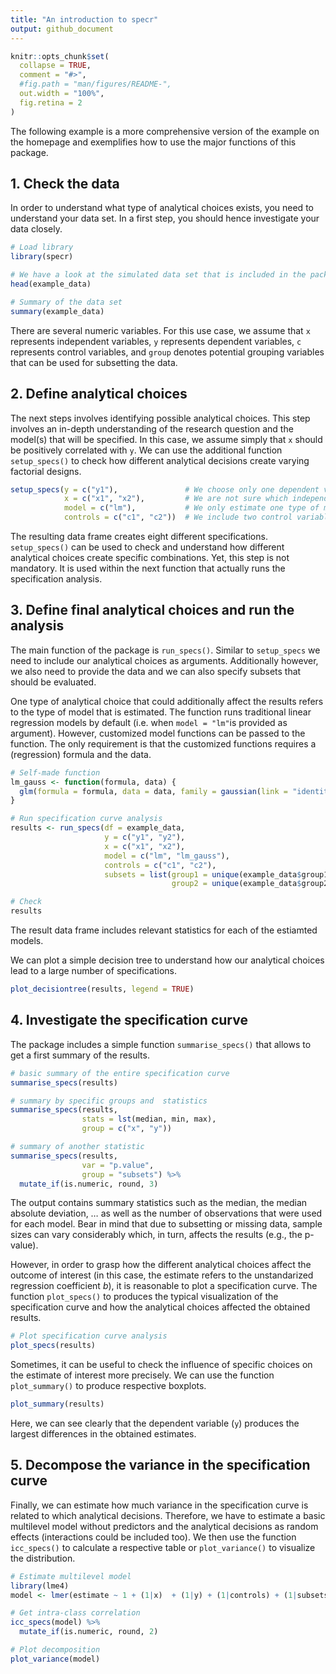 ```yaml
---
title: "An introduction to specr"
output: github_document
---
```


```r
knitr::opts_chunk$set(
  collapse = TRUE,
  comment = "#>",
  #fig.path = "man/figures/README-",
  out.width = "100%",
  fig.retina = 2
)
```



The following example is a more comprehensive version of the example on the homepage and exemplifies how to use the major functions of this package. 

## 1. Check the data

In order to understand what type of analytical choices exists, you need to understand your data set. In a first step, you should hence investigate your data closely.

```r
# Load library
library(specr)

# We have a look at the simulated data set that is included in the package
head(example_data)

# Summary of the data set
summary(example_data)
```

There are several numeric variables. For this use case, we assume that `x` represents independent variables, `y` represents dependent variables, `c` represents control variables, and `group` denotes potential grouping variables that can be used for subsetting the data. 

## 2. Define analytical choices

The next steps involves identifying possible analytical choices. This step involves an in-depth understanding of the research question and the model(s) that will be specified. In this case, we assume simply that `x` should be positively correlated with `y`. We can use the additional function `setup_specs()` to check how different analytical decisions create varying factorial designs.

```r
setup_specs(y = c("y1"),               # We choose only one dependent variale
            x = c("x1", "x2"),         # We are not sure which independent variable is better
            model = c("lm"),           # We only estimate one type of model (linear model)
            controls = c("c1", "c2"))  # We include two control variable 
```

The resulting data frame creates eight different specifications. `setup_specs()` can be used to check and understand how different analytical choices create specific combinations. Yet, this step is not mandatory. It is used within the next function that actually runs the specification analysis. 


## 3. Define final analytical choices and run the analysis

The main function of the package is `run_specs()`. Similar to `setup_specs` we need to include our analytical choices as arguments. Additionally however, we also need to provide the data and we can also specify subsets that should be evaluated. 

One type of analytical choice that could additionally affect the results refers to the type of model that is estimated. The function runs traditional linear regression models by default (i.e. when `model = "lm"`is provided as argument). However, customized model functions can be passed to the function. The only requirement is that the customized functions requires a (regression) formula and the data. 

```r
# Self-made function
lm_gauss <- function(formula, data) {
  glm(formula = formula, data = data, family = gaussian(link = "identity"))
}

# Run specification curve analysis
results <- run_specs(df = example_data, 
                     y = c("y1", "y2"), 
                     x = c("x1", "x2"), 
                     model = c("lm", "lm_gauss"), 
                     controls = c("c1", "c2"), 
                     subsets = list(group1 = unique(example_data$group1),
                                    group2 = unique(example_data$group2)))

# Check
results
```

The result data frame includes relevant statistics for each of the estiamted models. 

We can plot a simple decision tree to understand how our analytical choices lead to a large number of specifications.

```r
plot_decisiontree(results, legend = TRUE)
```

## 4. Investigate the specification curve

The package includes a simple function `summarise_specs()` that allows to get a first summary of the results.

```r
# basic summary of the entire specification curve
summarise_specs(results)

# summary by specific groups and  statistics
summarise_specs(results, 
                stats = lst(median, min, max), 
                group = c("x", "y"))

# summary of another statistic
summarise_specs(results, 
                var = "p.value",
                group = "subsets") %>% 
  mutate_if(is.numeric, round, 3)
```

The output contains summary statistics such as the median, the median absolute deviation, ... as well as the number of observations that were used for each model. Bear in mind that due to subsetting or missing data, sample sizes can vary considerably which, in turn, affects the results (e.g., the p-value).

However, in order to grasp how the different analytical choices affect the outcome of interest (in this case, the estimate refers to the unstandarized regression coefficient *b*), it is reasonable to plot a specification curve. The function `plot_specs()` to produces the typical visualization of the specification curve and how the analytical choices affected the obtained results. 

```r
# Plot specification curve analysis
plot_specs(results)
```

Sometimes, it can be useful to check the influence of specific choices on the estimate of interest more precisely. We can use the function `plot_summary()` to produce respective boxplots.

```r
plot_summary(results)
```

Here, we can see clearly that the dependent variable (`y`) produces the largest differences in the obtained estimates.

## 5. Decompose the variance in the specification curve

Finally, we can estimate how much variance in the specification curve is related to which analytical decisions. Therefore, we have to estimate a basic multilevel model without predictors and the analytical decisions as random effects (interactions could be included too). We then use the function `icc_specs()` to calculate a respective table or `plot_variance()` to visualize the distribution.

```r
# Estimate multilevel model 
library(lme4)
model <- lmer(estimate ~ 1 + (1|x)  + (1|y) + (1|controls) + (1|subsets), data = results)

# Get intra-class correlation
icc_specs(model) %>%
  mutate_if(is.numeric, round, 2)

# Plot decomposition
plot_variance(model)
```

